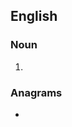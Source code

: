 ==English==

===Noun===
{{head|en|noun form}}

# {{plural of|baying|lang=en}}

===Anagrams===
* {{anagrams|en|a=abginsy|bignays}}